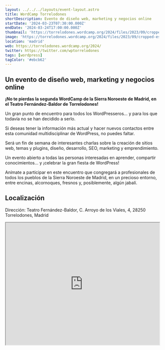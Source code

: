 ```yaml
---
layout: ../../../layouts/event-layout.astro
title: WordCamp Torrelodones
shortDescription: Evento de diseño web, marketing y negocios online
startDate: '2024-03-23T07:30:00.000Z'
endDate: '2024-03-24T17:00:00.000Z'
thumbnail: 'https://torrelodones.wordcamp.org/2024/files/2023/09/cropped-escudoylogo.png'
image: 'https://torrelodones.wordcamp.org/2024/files/2023/09/cropped-escudoylogo.png'
location: 'madrid'
web: https://torrelodones.wordcamp.org/2024/
twitter: https://twitter.com/wptorrelodones
tags: [wordpress]
tagColor: '#ebcb62'
---
```


## Un evento de diseño web, marketing y negocios online

**¡No te pierdas la segunda WordCamp de la Sierra Noroeste de Madrid, en el Teatro Fernández-Baldor de Torrelodones!**

Un gran punto de encuentro para todos los WordPresseros… y para los que todavía no se han decidido a serlo.

Si deseas tener la información más actual y hacer nuevos contactos entre esta comunidad multidisciplinar de WordPress, no puedes faltar.

Será un fin de semana de interesantes charlas sobre la creación de sitios web, temas y plugins, diseño, desarrollo, SEO, marketing y emprendimiento.

Un evento abierto a todas las personas interesadas ​en aprender, compartir conocimientos… y ¡celebrar la gran fiesta de WordPress!

Anímate a participar en este encuentro que congregará a profesionales de todos los pueblos de la Sierra Noroeste de Madrid, en un precioso entorno, entre encinas, alcornoques, fresnos y, posiblemente, algún jabalí.

## Localización

Dirección: Teatro Fernández-Baldor, C. Arroyo de los Viales, 4, 28250 Torrelodones, Madrid

<iframe
  style="width: 100%; height: 400px;"
  height="400"
  allowfullscreen=""
  loading="lazy"
  referrerpolicy="no-referrer-when-downgrade"
  src="https://www.google.com/maps/embed?pb=!1m18!1m12!1m3!1d3030.8104785531978!2d-3.9236798999999998!3d40.5678623!2m3!1f0!2f0!3f0!3m2!1i1024!2i768!4f13.1!3m3!1m2!1s0xd419d5f794a13ad%3A0x814f1321a2048a88!2sTeatro%20Fern%C3%A1ndez-Baldor!5e0!3m2!1ses!2ses!4v1707122130138!5m2!1ses!2ses"
  aria-label="Teatro Fernández-Baldor, C. Arroyo de los Viales, 4, 28250 Torrelodones, Madrid"
></iframe>
